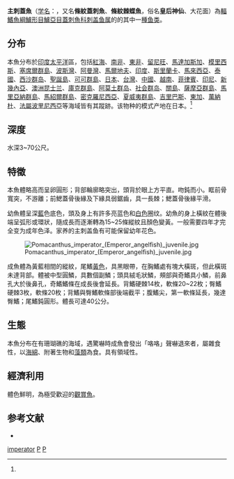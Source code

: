 {{Speciesbox 
| taxon =  Pomacanthus imperator
| image = Pomocanthus imperator.jpg
| image_width = 240px
| image_caption = 红海中的成年主刺蓋魚''Pomacanthus imperator''
| status = LC
| status_system = IUCN3.1
| binomial_authority = (Bloch, 1787)<ref name='id7676'>{{cite web| url =http://www.bioinfo.cn/db05/BjdwSpecies.php?action=view&id=7676| title =主刺盖鱼| work =《中国动物物种编目数据库》| publisher =中国科学院微生物研究所| author =中国科学院动物研究所| accessdate =2009-04-16| deadurl =yes| archiveurl =https://web.archive.org/web/20160305060617/http://www.bioinfo.cn/db05/BjdwSpecies.php?action=view&id=7676| archivedate =2016-03-05}}</ref>
| synonyms = *''Pomacanthus nicobariensis''<br /><small> Bloch & Schneider, 1801</small>
*''Holacanthus imperator''<br /><small> Bloch, 1787</small>
*''Chaetodon nicobariensis''<br /><small> Bloch & Schneider, 1801</small>
*''Chaetodon imperator''<br /><small> Bloch, 1787</small>
*''Holacanthus nicobariensis''<br /><small> Bloch & Schneider, 1801</small>
*''Pomacanthodes imperator''<br /><small> Bloch, 1787</small>
*''Acanthochaetodon imperator''<br /><small> Bloch, 1787</small>
*''Acanthochaetodon nicobariensis''<br /><small> Bloch & Schneider, 1801</small>
}}

'''主刺蓋魚'''（[[学名|学名]]：{{lang|la|''Pomacanthus imperator''}}，又名'''條紋蓋刺魚'''、'''條紋棘蝶魚'''，俗名'''皇后神仙'''、大花面）為[[輻鰭魚綱|輻鰭魚綱]][[鱸形目|鱸形目]][[鱸亞目|鱸亞目]][[蓋刺魚科|蓋刺魚科]][[刺盖鱼属|刺盖鱼属]]的的其中一[[種|種]][[鱼类|鱼类]]。

==分布==
本魚分布於[[印度|印度]][[太平洋|太平洋]]區，包括[[紅海|紅海]]、[[南非|南非]]、[[東非|東非]]、[[留尼旺|留尼旺]]、[[馬達加斯加|馬達加斯加]]、[[模里西斯|模里西斯]]、[[塞席爾群島|塞席爾群島]]、[[波斯灣|波斯灣]]、[[阿曼灣|阿曼灣]]、[[馬爾地夫|馬爾地夫]]、[[印度|印度]]、[[斯里蘭卡|斯里蘭卡]]、[[馬來西亞|馬來西亞]]、[[泰國|泰國]]、[[西沙群岛|西沙群岛]]、[[聖誕島|聖誕島]]、[[可可群島|可可群島]]、[[日本|日本]]、[[台灣|台灣]]、[[中國|中國]]、[[越南|越南]]、[[菲律賓|菲律賓]]、[[印尼|印尼]]、[[新幾內亞|新幾內亞]]、[[澳洲|澳洲]][[昆士兰|昆士兰]]、[[庫克群島|庫克群島]]、[[阿莫土群岛|阿莫土群岛]]、[[社会群岛|社会群岛]]、[[關島|關島]]、[[薩摩亞群島|薩摩亞群島]]、[[馬里亞納群島|馬里亞納群島]]、[[馬紹爾群島|馬紹爾群島]]、[[密克羅尼西亞|密克羅尼西亞]]、[[夏威夷群島|夏威夷群島]]、[[吉里巴斯|吉里巴斯]]、[[東加|東加]]、[[萬納杜|萬納杜]]、[[法屬波里尼西亞|法屬波里尼西亞]]等海域皆有其蹤跡。该物种的模式产地在日本。<ref name='id7676'/>

==深度==
水深3~70公尺。

==特徵==
本魚體略高而呈卵圓形；背部輪廓略突出，頭背於眼上方平直。吻鈍而小。眶前骨寬突，不游離；前鰓蓋骨後緣及下緣具弱鋸齒，具一長棘；鰓蓋骨後緣平滑。

幼魚體呈深[[藍色|藍]]色底色，頭及身上有許多亮蓝色和[[白色|白色]]圈纹。幼魚的身上橫紋在體後端呈弧形或環狀，隨成長而逐漸轉為15~25條縱紋且顏色變黃。一般需要四年才完全变为成年色泽。家养的主刺盖鱼有可能保留幼年花色。

[[Image:Pomacanthus_imperator_(Emperor_angelfish)_juvenile.jpg|thumb]]

成魚體為黃藍相間的縱紋，尾鰭[[黃色|黃色]]，具黑眼帶，在胸鰭處有塊大橫斑，但此橫斑未達背部。體被中型圓鱗，具數個副鱗；頭具絨毛狀鱗，頰部與奇鰭具小鱗，前鼻孔大於後鼻孔，奇鰭鰭條在成長後會延長。背鰭硬棘14枚，軟條20~22枚；臀鰭硬棘3枚，軟條20枚；背鰭與臀鰭軟條部後端截平；腹鰭尖，第一軟條延長，幾達臀鰭；尾鰭鈍圓形。體長可達40公分。
==生態==
本魚分布在有珊瑚礁的海域，遇驚嚇時成魚會發出「咯咯」聲嚇退來者，屬雜食性，以[[海綿|海綿]]、附著生物和[[藻類|藻類]]為食。具有領域性。

==經濟利用==
體色鮮明，為極受歡迎的[[觀賞魚|觀賞魚]]。
 
==参考文献==
{{reflist}}
{{refbegin}}
*{{FishBase_species|genus=Pomacanthus|species=imperator|year=2011|month=12}}
{{refend}}
{{Commons|Pomacanthus imperator}}
{{Wikispecies|Pomacanthus imperator}}
{{Taxonbar|from=Q847501}}

[[Category:刺蓋魚屬|imperator]]
[[Category:觀賞魚|P]]
[[Category:1787年描述的魚類|P]]